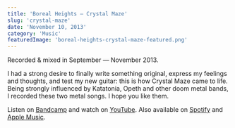 ```yaml
---
title: 'Boreal Heights — Crystal Maze'
slug: 'crystal-maze'
date: 'November 10, 2013'
category: 'Music'
featuredImage: 'boreal-heights-crystal-maze-featured.png'
---
```


Recorded & mixed in September — November 2013.

I had a strong desire to finally write something original, express my feelings
and thoughts, and test my new guitar: this is how Crystal Maze came to life.
Being strongly influenced by Katatonia, Opeth and other doom metal bands, I
recorded these two metal songs. I hope you like them.

Listen on [Bandcamp](https://borealheights.bandcamp.com/music) and watch on
[YouTube](https://www.youtube.com/@eagrigorev). Also available on
[Spotify](https://open.spotify.com/artist/6sYGw9icM29bZlcTCyHY39) and
[Apple Music](https://music.apple.com/us/artist/boreal-heights/1465971446).
